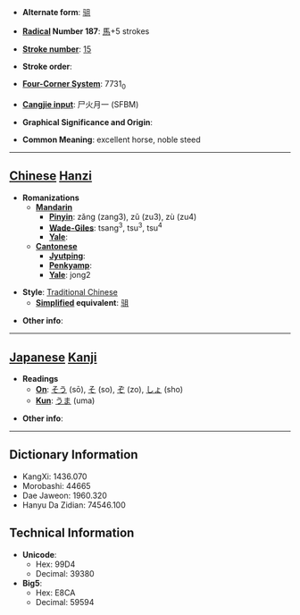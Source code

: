 * '''Alternate form''': [[驵]]

* '''[[Wiktionary:Chinese radical index| Radical]] Number 187''': [[Wiktionary:Chinese radical index 馬|馬]]+5 strokes

* '''[[Wiktionary:Chinese total strokes index|Stroke number]]''': [[Wiktionary:Chinese total strokes index 15|15]]

* '''Stroke order''': 

* '''[[Wiktionary:Chinese four corner index|Four-Corner System]]''': 7731<sub>0</sub>

* '''[[Wiktionary:Chinese Cangjie index|Cangjie input]]''': 尸火月一 (SFBM)

* '''Graphical Significance and Origin''': 

* '''Common Meaning''': excellent horse, noble steed

----

== [[Chinese]] [[Hanzi]] ==

* '''Romanizations'''
** '''[[Mandarin]]'''
*** '''[[Pinyin]]''': zǎng (zang3), zǔ (zu3), zù (zu4)
*** '''[[Wade-Giles]]''': tsang<sup>3</sup>, tsu<sup>3</sup>, tsu<sup>4</sup>
*** '''[[Yale]]''': 
** '''[[Cantonese]]'''
*** '''[[Jyutping]]''':
*** '''[[Penkyamp]]''': 
*** '''[[Yale]]''': jong2

* '''Style''': [[Traditional Chinese]] 
** '''[[Simplified Chinese|Simplified]] equivalent''': [[驵]]

* '''Other info''': 

----

== [[Japanese]] [[Kanji]] ==

* '''Readings'''
** '''[[On]]''': [[そう]] (sō), [[そ]] (so), [[ぞ]] (zo), [[しょ]] (sho)
** '''[[Kun]]''': [[うま]] (uma)

* '''Other info''':  

----

== Dictionary Information ==

* KangXi: 1436.070
* Morobashi: 44665
* Dae Jaweon: 1960.320
* Hanyu Da Zidian: 74546.100

== Technical Information ==

* '''Unicode''':
** Hex: 99D4
** Decimal: 39380
* '''Big5''':
** Hex: E8CA
** Decimal: 59594